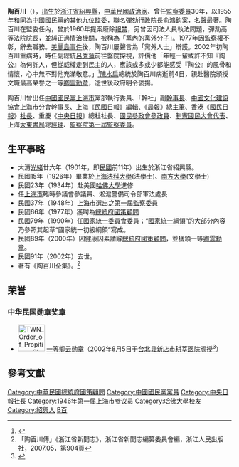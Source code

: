 {{Infobox_officeholder
| name = 陶百川
| image name = 陶百川.jpg
| width = 
| Sex = 男
| now = 
| period = 
| party = {{Kmt|19px}}
| Native place = [[浙江省_(清)|浙江省]][[紹興縣|紹興縣]]
| nationality = {{ROC}}
| date of birth = 1901年
| place of birth = {{QING-1889}}[[浙江省|浙江省]][[紹興縣|紹興縣]]
| date of death = {{death date and age|2002|8|9|1901|1|19}}
| place of death = {{TWN-ROC}}[[臺北縣_(1945年－2010年)|臺北縣]]<br />[[天主教耕莘醫療財團法人|天主教耕莘醫療]]
| relatives =
| spouse = 
| children  = 
| educate = 
* 上海法科大學（法學士）
*南方大學（文學士）
*美國哈佛大學進修
| past = 
* 中國國民黨上海市黨部執行委員
*「幹社」副幹事長
*中國文化建設協會上海市分會幹事長
*上海《民國日報》編輯
*《晨報》總主筆
*香港《國民日報》社長
*重慶《中央日報》總社社長
*國民參政會參政員
*制憲國民大會代表
*上海大東書局總經理
*監察院第一屆監察委員
| work = 
*《陶百川全集》
}}
'''陶百川'''（{{bd|1903年|1月19日|2002年|8月9日|catIdx=T陶}}），[[出生|出生]]於[[浙江省|浙江省]][[紹興縣|紹興縣]]，[[中華民國|中華民國]][[政治家|政治家]]、曾任[[監察委員|監察委員]]30年，以1955年和同為[[中國國民黨|中國國民黨]]的其他九位監委，聯名彈劾行政院長[[俞鴻鈞|俞鴻鈞]]案，名聲最著。陶百川在監委任內，曾於1960年提案廢除[[報禁|報禁]]，另曾因司法人員執法問題，彈劾高等法院院長，並糾正過情治機關，被稱為「黨內的黨外分子」。1977年因監察權不彰，辭去職務。[[美麗島事件|美麗島事件]]後，陶百川屢聲言為「黨外人士」辯護。2002年初陶百川重病時，時任副總統[[呂秀蓮|呂秀蓮]]前往醫院探視，評價他「年輕一輩或許不知『陶公』為何許人，但從威權走到民主的人，應該或多或少都能感受『陶公』的風骨和情懷，心中無不對他充滿敬意。」<ref>{{cite news|url=http://hk.crntt.com/doc/1012/4/4/4/101244462.html?coluid=114&kindid=3538&docid=101244462&mdate=0301100025|title=副總統探視因病住院的陶百川先生|publisher=總統府新聞稿|}}</ref>[[陳水扁|陳水扁]]總統於陶百川病逝前4日，親赴醫院頒授文職最高榮譽之一等[[卿雲勳章|卿雲勳章]]，逝世後政府明令褒揚。

陶百川曾出任[[中國國民黨|中國國民黨]][[上海市|上海市]]黨部執行委員、「幹社」副[[幹事長|幹事長]]、[[中國文化建設協會|中國文化建設協會]]上海市分會幹事長、上海《[[民國日報|民國日報]]》[[編輯|編輯]]、《[[晨報_(北京)|晨報]]》總[[主筆|主筆]]、[[香港|香港]]《[[國民日報|國民日報]]》[[社長|社長]]、重慶《[[中央日報|中央日報]]》總社社長、[[國民參政會參政員|國民參政會參政員]]、[[制憲國民大會代表|制憲國民大會代表]]、上海[[大東書局|大東書局]]總[[經理|經理]]、[[監察院|監察院]][[第一屆監察委員|第一屆監察委員]]。

== 生平事略 ==
*大清[[光緒|光緒]]廿六年（1901年，即[[民國紀年|民國]]前11年）出生於浙江省紹興縣。
*民國15年（1926年）畢業於[[上海法科大學|上海法科大學]](法學士)、[[南方大学_(上海)|南方大學]](文學士)
*民國23年（1934年）赴美國[[哈佛大學|哈佛大學]]進修
*任[[上海市|上海市]]臨時參議會參議員、淞滬警備司令部軍法處長
*民國37年（1948年）[[上海市|上海市]]選出之[[第一屆監察委員|第一屆監察委員]]
*民國66年（1977年）獲聘為[[總統府國策顧問|總統府國策顧問]]
*民國79年（1990年）任[[國家統一委員會|國家統一委員會]]委員；“[[國家統一綱領|國家統一綱領]]”的大部分內容乃參照其起草“國家統一初級綱領”寫成。
*民國89年（2000年）因健康因素請辭[[總統府國策顧問|總統府國策顧問]]，並獲頒一等[[卿雲勳章|卿雲勳章]]。
*民國91年（2002年）去世。
*著有《陶百川全集》。<ref>「陶百川傳」《浙江省新聞志》，浙江省新聞志編纂委員會編，浙江人民出版社，2007.05，第904頁</ref>

==荣誉==
===中华民国勋章奖章===
* [[File:TWN_Order_of_Propitious_Clouds_1Class_BAR.svg|60px]] [[卿云勋章|一等卿云勋章]]（2002年8月5日于[[台北县|台北县]][[新店市|新店市]][[耕莘医院|耕莘医院]]颁授<ref>{{cite web |url=https://www.president.gov.tw/NEWS/1194 |title=總統頒贈前總統府國策顧問陶百川「一等卿雲勳章」 |publisher=中华民国总统府 |date=2002-08-05 |accessdate=2021-08-25 |archive-date= |archive-url= |dead-url=no}}</ref>）

==參考文獻==
{{reflist}}
{{中華民國第一屆國民參政會參政員}}
{{中華民國第二屆國民參政會參政員}}
{{中華民國第三屆國民參政會參政員}}
{{中華民國第四屆國民參政會參政員}}
{{第一屆監察委員}}
{{國家統一委員會成員}}
{{authority control}}
{{DEFAULTSORT:Tao陶}}
[[Category:中華民國總統府國策顧問|Category:中華民國總統府國策顧問]]
[[Category:中國國民黨黨員|Category:中國國民黨黨員]]
[[Category:中央日報社長|Category:中央日報社長]]
[[Category:1946年第一届上海市参议员|Category:1946年第一届上海市参议员]]
[[Category:哈佛大學校友|Category:哈佛大學校友]]
[[Category:紹興人|Category:紹興人]]
[[Category:陶姓|B百]]